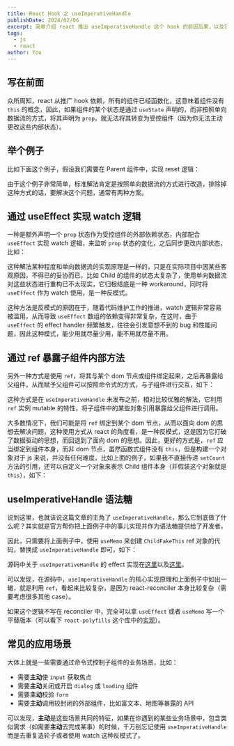 ```yaml
---
title: React Hook 之 useImperativeHandle
publishDate: 2024/02/06
excerpt: 简单介绍 react 推出 useImperativeHandle 这个 hook 的前因后果，以及它的源码是怎样实现的。
tags:
  - js
  - react
author: You
---
```



## 写在前面

众所周知，react 从推广 hook 依赖，所有的组件已经函数化，这意味着组件没有 `this` 的概念，因此，如果组件的某个状态是通过 `useState` 声明的，而非按照单向数据流的方式，将其声明为 `prop`，就无法将其转变为受控组件（因为你无法主动更改这些内部状态）。

## 举个例子

比如下面这个例子，假设我们需要在 Parent 组件中，实现 reset 逻辑：

<Example1 client:only="react" />

由于这个例子非常简单，标准解法肯定是按照单向数据流的方式进行改造，排除掉这种方式的话，要解决这个问题，通常有两种方案。

## 通过 useEffect 实现 watch 逻辑

一种是额外声明一个 `prop` 状态作为受控组件的外部依赖状态，内部配合 `useEffect` 实现 watch 逻辑，来监听 `prop` 状态的变化，之后同步更改内部状态，比如：

<Example2 client:only="react" />

这种解法某种程度和单向数据流的实现原理是一样的，只是在实际项目中因某些客观原因，不得已的妥协而已，比如 Child 的组件的状态太复杂了，使用单向数据流对这些状态进行重构已不太现实，它归根结底是一种 workaround，同时将 `useEffect` 作为 watch 使用，是一种反模式。

这种方法是反模式的原因在于，随着代码维护工作的推进，watch 逻辑非常容易被滥用，从而导致 `useEffect` 数组的依赖变得非常复杂，在这时，由于 `useEffect` 的 effect handler 频繁触发，往往会引发意想不到的 bug 和性能问题，因此这种模式，能少用就尽量少用，能不用就尽量不用。

## 通过 ref 暴露子组件内部方法

另外一种方式是使用 `ref`，将其与某个 dom 节点或组件绑定起来，之后再暴露给父组件，从而赋予父组件可以按照命令式的方式，与子组件进行交互，如下：

<Example3 client:only="react" />

这种方式是在 `useImperativeHandle` 未发布之前，相对比较优雅的解法，它利用 `ref` 实例 mutable 的特性，将子组件中的某些对象引用暴露给父组件进行调用。

大多数情况下，我们可能是将 `ref` 绑定到某个 dom 节点，从而以面向 dom 的思想去解决问题，这种使用方式从 react 的角度看，是一种反模式，这是因为它打破了数据驱动的思想，而回退到了面向 dom 的思想。因此，更好的方式是，`ref` 应当绑定到组件本身，而非 dom 节点，虽然函数式组件没有 `this`，但是构建一个对象对于 js 来说，并没有任何难度，比如上面的例子，如果我不直接传递 `setCount` 方法的引用，还可以自定义一个对象来表示 Child 组件本身（并假装这个对象就是 `this`），如下：

<Example4 client:only="react" />

## useImperativeHandle 语法糖

说到这里，也就该说这篇文章的主角了 `useImperativeHandle`，那么它到底做了什么呢？其实就是官方帮你把上面例子中的事儿实现并作为语法糖提供给了开发者。

因此，只需要将上面例子中，使用 `useMemo` 来创建 `ChildFakeThis` ref 对象的代码，替换成 `useImperativeHandle` 即可，如下：

<Example5 client:only="react" />

源码中关于 `useImperativeHandle` 的 effect 实现在[这里](https://github.com/facebook/react/blob/0a53c465743264d3b0544f4579f26c7b4a8053fb/packages/react-reconciler/src/ReactFiberHooks.js#L2513C10-L2513C32)以及[这里](https://github.com/facebook/react/blob/0a53c465743264d3b0544f4579f26c7b4a8053fb/packages/react-reconciler/src/ReactFiberHooks.js#L2543)。

可以发现，在源码中，`useImperativeHandle` 的核心实现原理和上面例子中如出一辙，就是利用 `ref`，看起来比较复杂，是因为 react-reconciler 本身比较复杂（需要考虑很多其他 case）。

如果这个逻辑不写在 reconciler 中，完全可以拿 `useEffect` 或者 `useMemo` 写一个平替版本（可以看下 `react-polyfills` 这个库中的[实现](https://github.com/kingback/react-polyfills/blob/d13438f41d8fbe48f869234d446fb1fb84d7ec93/packages/universal-polyfill-hooks/src/dispatcher.js#L110)）。

## 常见的应用场景

大体上就是一些需要通过命令式控制子组件的业务场景，比如：

- 需要**主动**使 `input` 获取焦点
- 需要**主动**关闭或开启 `dialog` 或 `loading` 组件
- 需要**主动**校验 `form`
- 需要**主动**调用较封闭的外部组件，比如富文本、地图等暴露的 API

可以发现，**主动**是这些场景共同的特征，如果在你遇到的某些业务场景中，包含类似需求（如需要**主动**去完成某事）的时候，千万别忘记使用 `useImperativeHandle` 而是去重复造轮子或者使用 watch 这种反模式了。
